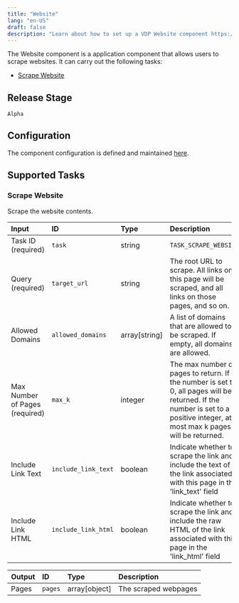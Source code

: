 ```yaml
---
title: "Website"
lang: "en-US"
draft: false
description: "Learn about how to set up a VDP Website component https://github.com/instill-ai/instill-core"
---
```


The Website component is a application component that allows users to scrape websites.
It can carry out the following tasks:

- [Scrape Website](#scrape-website)

## Release Stage

`Alpha`

## Configuration

The component configuration is defined and maintained [here](https://github.com/instill-ai/component/blob/main/application/website/v0/config/definition.json).

## Supported Tasks

### Scrape Website

Scrape the website contents.

| Input | ID | Type | Description |
| :--- | :--- | :--- | :--- |
| Task ID (required) | `task` | string | `TASK_SCRAPE_WEBSITE` |
| Query (required) | `target_url` | string | The root URL to scrape. All links on this page will be scraped, and all links on those pages, and so on. |
| Allowed Domains | `allowed_domains` | array[string] | A list of domains that are allowed to be scraped. If empty, all domains are allowed. |
| Max Number of Pages (required) | `max_k` | integer | The max number of pages to return. If the number is set to 0, all pages will be returned. If the number is set to a positive integer, at most max k pages will be returned. |
| Include Link Text | `include_link_text` | boolean | Indicate whether to scrape the link and include the text of the link associated with this page in the 'link_text' field |
| Include Link HTML | `include_link_html` | boolean | Indicate whether to scrape the link and include the raw HTML of the link associated with this page in the 'link_html' field |

| Output | ID | Type | Description |
| :--- | :--- | :--- | :--- |
| Pages | `pages` | array[object] | The scraped webpages |
